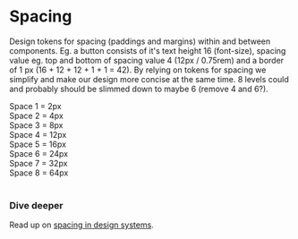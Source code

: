 
<Meta title="CSS/Spacing" />

# Spacing

Design tokens for spacing (paddings and margins) within and between components. Eg. a button consists of it's text height 16 (font-size), spacing value eg. top and bottom of spacing value 4 (12px / 0.75rem) and a border of 1 px (16 + 12 + 12 + 1 + 1 = 42). By relying on tokens for spacing we simplify and make our design more concise at the same time.
8 levels could and probably should be slimmed down to maybe 6 (remove 4 and 6?).

<Canvas>
  <div>Space 1 = 2px</div>
  <span style={{ background: 'lightgray' }} class="pe-1 ms-2 mb-2"></span>
  <div>Space 2 = 4px</div>
  <span style={{ background: 'lightgray' }} class="pe-2 ms-2 mb-2"></span>
  <div>Space 3 = 8px</div>
  <span style={{ background: 'lightgray' }} class="pe-3 ms-2 mb-2"></span>
  <div>Space 4 = 12px</div>
  <span style={{ background: 'lightgray' }} class="pe-4 ms-2 mb-2"></span>
  <div>Space 5 = 16px</div>
  <span style={{ background: 'lightgray' }} class="pe-5 ms-2 mb-2"></span>
  <div>Space 6 = 24px</div>
  <span style={{ background: 'lightgray' }} class="pe-6 ms-2 mb-2"></span>
  <div>Space 7 = 32px</div>
  <span style={{ background: 'lightgray' }} class="pe-7 ms-2 mb-2"></span>
  <div>Space 8 = 64px</div>
  <span style={{ background: 'lightgray' }} class="pe-8 ms-2 mb-2"></span>
</Canvas>

<br />
<h3>Dive deeper</h3>

Read up on [spacing in design systems](https://medium.com/eightshapes-llc/space-in-design-systems-188bcbae0d62).
